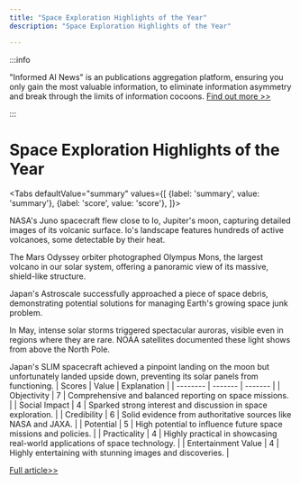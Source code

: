 ```yaml
---
title: "Space Exploration Highlights of the Year"
description: "Space Exploration Highlights of the Year"

---
```



:::info

"Informed AI News" is an publications aggregation platform, ensuring you only gain the most valuable information, to eliminate information asymmetry and break through the limits of information cocoons.  [Find out more >>](/)

:::

# Space Exploration Highlights of the Year


<Tabs
	defaultValue="summary"
	values={[
	{label: 'summary', value: 'summary'},
	{label: 'score', value: 'score'},
]}>
<TabItem value="summary">


NASA's Juno spacecraft flew close to Io, Jupiter's moon, capturing detailed images of its volcanic surface. Io's landscape features hundreds of active volcanoes, some detectable by their heat.

The Mars Odyssey orbiter photographed Olympus Mons, the largest volcano in our solar system, offering a panoramic view of its massive, shield-like structure.

Japan's Astroscale successfully approached a piece of space debris, demonstrating potential solutions for managing Earth's growing space junk problem.

In May, intense solar storms triggered spectacular auroras, visible even in regions where they are rare. NOAA satellites documented these light shows from above the North Pole.

Japan's SLIM spacecraft achieved a pinpoint landing on the moon but unfortunately landed upside down, preventing its solar panels from functioning.
</TabItem>
<TabItem value="score">
	| Scores     | Value   | Explanation |
	| -------- | ------- | ------- |
	| Objectivity  | 7    | Comprehensive and balanced reporting on space missions.    |
	| Social Impact | 4     | Sparked strong interest and discussion in space exploration.    |
	| Credibility    | 6    | Solid evidence from authoritative sources like NASA and JAXA.    |
	| Potential    | 5    | High potential to influence future space missions and policies.    |
	| Practicality    | 4    | Highly practical in showcasing real-world applications of space technology.    |
	| Entertainment Value    | 4    | Highly entertaining with stunning images and discoveries.    |
</TabItem>
</Tabs>

[Full article>>](https://sea.mashable.com/space/33297/feast-your-eyes-on-the-stunning-images-spacecraft-captured-this-year)
